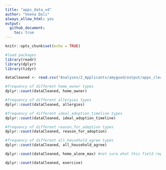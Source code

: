 ```yaml
---
title: "apps_data_vd"
author: "Veena Dali"
always_allow_html: yes
output: 
  github_document:
    toc: true 
---
```


```r
knitr::opts_chunk$set(echo = TRUE)
```

```r
#load packages
library(readr)
library(dplyr)
library(tidyr)
```

```r
dataCleaned <- read.csv("Analyses/2_Applicants/amygood/output/apps_clean.csv")
```

```r
#frequency of different home_owner types
dplyr::count(dataCleaned, home_owner)

#frequency of different allergies types
dplyr::count(dataCleaned, allergies)
```


```r
#frequency of different ideal_adoption_timeline types
dplyr::count(dataCleaned, ideal_adoption_timeline)
```


```r
#frequency of different reason_for_adoption types
dplyr::count(dataCleaned, reason_for_adoption)
```

```r
#frequency of different all_household_agree types
dplyr::count(dataCleaned, all_household_agree)

dplyr::count(dataCleaned, home_alone_max) #not sure what this field represents

dplyr::count(dataCleaned, exercise) 

```

